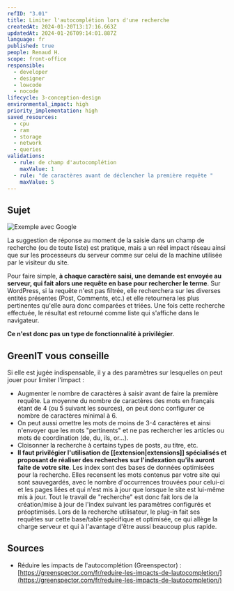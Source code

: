 ```yaml
---
refID: "3.01"
title: Limiter l'autocomplétion lors d'une recherche
createdAt: 2024-01-20T13:17:16.663Z
updatedAt: 2024-01-26T09:14:01.887Z
language: fr
published: true
people: Renaud H.
scope: front-office
responsible:
  - developer
  - designer
  - lowcode
  - nocode
lifecycle: 3-conception-design
environmental_impact: high
priority_implementation: high
saved_resources:
  - cpu
  - ram
  - storage
  - network
  - queries
validations:
  - rule: de champ d'autocomplétion
    maxValue: 1
  - rule: "de caractères avant de déclencher la première requête "
    maxValue: 5
---
```


## Sujet

![Exemple avec Google](/src/assets/fiches/3.01/pict1.png)

La suggestion de réponse au moment de la saisie dans un champ de recherche (ou de toute liste) est pratique, mais a un réel impact réseau ainsi que sur les processeurs du serveur comme sur celui de la machine utilisée par le visiteur du site.

Pour faire simple, **à chaque caractère saisi, une demande est envoyée au serveur, qui fait alors une requête en base pour rechercher le terme**. Sur WordPress, si la requête n'est pas filtrée, elle recherchera sur les diverses entités présentes (Post, Comments, etc.) et elle retournera les plus pertinentes qu'elle aura donc comparées et triées. Une fois cette recherche effectuée, le résultat est retourné comme liste qui s'affiche dans le navigateur.

**Ce n'est donc pas un type de fonctionnalité à privilégier**.

## GreenIT vous conseille

Si elle est jugée indispensable, il y a des paramètres sur lesquelles on peut jouer pour limiter l'impact :

- Augmenter le nombre de caractères à saisir avant de faire la première requête. La moyenne du nombre de caractères des mots en français étant de 4 (ou 5 suivant les sources), on peut donc configurer ce nombre de caractères minimal à 6.
- On peut aussi omettre les mots de moins de 3-4 caractères et ainsi n'envoyer que les mots "pertinents" et ne pas rechercher les articles ou mots de coordination (de, du, ils, or...).
- Cloisonner la recherche à certains types de posts, au titre, etc.
- **Il faut privilégier l'utilisation de \[\[extension|extensions]] spécialisés et proposant de réaliser des recherches sur l'indexation qu'ils auront faite de votre site**. Les index sont des bases de données optimisées pour la recherche. Elles recensent les mots contenus par votre site qui sont sauvegardés, avec le nombre d'occurrences trouvées pour celui-ci et les pages liées et qui n'est mis à jour que lorsque le site est lui-même mis à jour. Tout le travail de "recherche" est donc fait lors de la création/mise à jour de l'index suivant les paramètres configurés et préoptimisés. Lors de la recherche utilisateur, le plug-in fait ses requêtes sur cette base/table spécifique et optimisée, ce qui allège la charge serveur et qui à l'avantage d'être aussi beaucoup plus rapide.

## Sources

- Réduire les impacts de l'autocomplétion (Greenspector) : [https://greenspector.com/fr/reduire-les-impacts-de-lautocompletion/](https://greenspector.com/fr/reduire-les-impacts-de-lautocompletion/)
